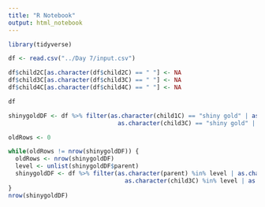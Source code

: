 ```yaml
---
title: "R Notebook"
output: html_notebook
---
```


```r
library(tidyverse)

df <- read.csv("../Day 7/input.csv")

df$child2C[as.character(df$child2C) == " "] <- NA
df$child3C[as.character(df$child3C) == " "] <- NA
df$child4C[as.character(df$child4C) == " "] <- NA

df
```

```r
shinygoldDF <- df %>% filter(as.character(child1C) == "shiny gold" | as.character(child2C) == "shiny gold" | 
                               as.character(child3C) == "shiny gold" | as.character(child4C) == "shiny gold")

oldRows <- 0

while(oldRows != nrow(shinygoldDF)) {
  oldRows <- nrow(shinygoldDF)
  level <- unlist(shinygoldDF$parent)
  shinygoldDF <- df %>% filter(as.character(parent) %in% level | as.character(child1C) %in% level | as.character(child2C)%in% level | 
                                 as.character(child3C) %in% level | as.character(child4C) %in% level)
}
nrow(shinygoldDF)
```